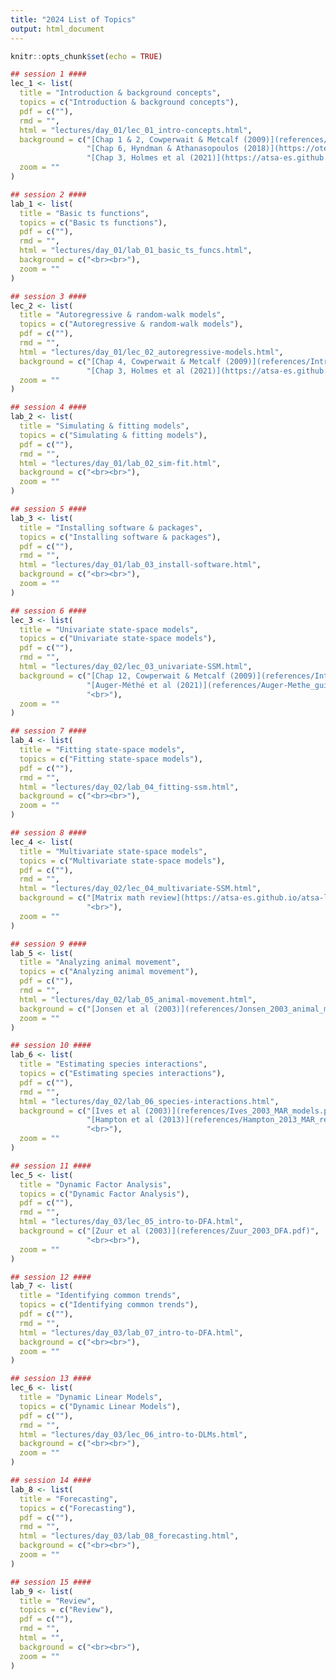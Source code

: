 ```yaml
---
title: "2024 List of Topics"
output: html_document
---
```


```r
knitr::opts_chunk$set(echo = TRUE)
```

```r
## session 1 ####
lec_1 <- list(
  title = "Introduction & background concepts",
  topics = c("Introduction & background concepts"),
  pdf = c(""),
  rmd = "",
  html = "lectures/day_01/lec_01_intro-concepts.html",
  background = c("[Chap 1 & 2, Cowperwait & Metcalf (2009)](references/Introductory_Time_Series_With_R.pdf)",
                 "[Chap 6, Hyndman & Athanasopoulos (2018)](https://otexts.org/fpp2/decomposition.html)",
                 "[Chap 3, Holmes et al (2021)](https://atsa-es.github.io/atsa-labs/chap-ts.html)"),
  zoom = ""
)

## session 2 ####
lab_1 <- list(
  title = "Basic ts functions",
  topics = c("Basic ts functions"),
  pdf = c(""),
  rmd = "",
  html = "lectures/day_01/lab_01_basic_ts_funcs.html",
  background = c("<br><br>"),
  zoom = ""
)

## session 3 ####
lec_2 <- list(
  title = "Autoregressive & random-walk models",
  topics = c("Autoregressive & random-walk models"),
  pdf = c(""),
  rmd = "",
  html = "lectures/day_01/lec_02_autoregressive-models.html",
  background = c("[Chap 4, Cowperwait & Metcalf (2009)](references/Introductory_Time_Series_With_R.pdf)",
                 "[Chap 3, Holmes et al (2021)](https://atsa-es.github.io/atsa-labs/chap-ts.html)<br>"),
  zoom = ""
)

## session 4 ####
lab_2 <- list(
  title = "Simulating & fitting models",
  topics = c("Simulating & fitting models"),
  pdf = c(""),
  rmd = "",
  html = "lectures/day_01/lab_02_sim-fit.html",
  background = c("<br><br>"),
  zoom = ""
)

## session 5 ####
lab_3 <- list(
  title = "Installing software & packages",
  topics = c("Installing software & packages"),
  pdf = c(""),
  rmd = "",
  html = "lectures/day_01/lab_03_install-software.html",
  background = c("<br><br>"),
  zoom = ""
)

## session 6 ####
lec_3 <- list(
  title = "Univariate state-space models",
  topics = c("Univariate state-space models"),
  pdf = c(""),
  rmd = "",
  html = "lectures/day_02/lec_03_univariate-SSM.html",
  background = c("[Chap 12, Cowperwait & Metcalf (2009)](references/Introductory_Time_Series_With_R.pdf)",
                 "[Auger-Méthé et al (2021)](references/Auger‐Methe_guide_state-space_models.pdf)",
                 "<br>"),
  zoom = ""
)

## session 7 ####
lab_4 <- list(
  title = "Fitting state-space models",
  topics = c("Fitting state-space models"),
  pdf = c(""),
  rmd = "",
  html = "lectures/day_02/lab_04_fitting-ssm.html",
  background = c("<br><br>"),
  zoom = ""
)

## session 8 ####
lec_4 <- list(
  title = "Multivariate state-space models",
  topics = c("Multivariate state-space models"),
  pdf = c(""),
  rmd = "",
  html = "lectures/day_02/lec_04_multivariate-SSM.html",
  background = c("[Matrix math review](https://atsa-es.github.io/atsa-labs/chap-basicmat.html)",
                 "<br>"),
  zoom = ""
)

## session 9 ####
lab_5 <- list(
  title = "Analyzing animal movement",
  topics = c("Analyzing animal movement"),
  pdf = c(""),
  rmd = "",
  html = "lectures/day_02/lab_05_animal-movement.html",
  background = c("[Jonsen et al (2003)](references/Jonsen_2003_animal_movement.pdf)","<br>"),
  zoom = ""
)

## session 10 ####
lab_6 <- list(
  title = "Estimating species interactions",
  topics = c("Estimating species interactions"),
  pdf = c(""),
  rmd = "",
  html = "lectures/day_02/lab_06_species-interactions.html",
  background = c("[Ives et al (2003)](references/Ives_2003_MAR_models.pdf)",
                 "[Hampton et al (2013)](references/Hampton_2013_MAR_review.pdf)",
                 "<br>"),
  zoom = ""
)

## session 11 ####
lec_5 <- list(
  title = "Dynamic Factor Analysis",
  topics = c("Dynamic Factor Analysis"),
  pdf = c(""),
  rmd = "",
  html = "lectures/day_03/lec_05_intro-to-DFA.html",
  background = c("[Zuur et al (2003)](references/Zuur_2003_DFA.pdf)",
                 "<br><br>"),
  zoom = ""
)

## session 12 ####
lab_7 <- list(
  title = "Identifying common trends",
  topics = c("Identifying common trends"),
  pdf = c(""),
  rmd = "",
  html = "lectures/day_03/lab_07_intro-to-DFA.html",
  background = c("<br><br>"),
  zoom = ""
)

## session 13 ####
lec_6 <- list(
  title = "Dynamic Linear Models",
  topics = c("Dynamic Linear Models"),
  pdf = c(""),
  rmd = "",
  html = "lectures/day_03/lec_06_intro-to-DLMs.html",
  background = c("<br><br>"),
  zoom = ""
)

## session 14 ####
lab_8 <- list(
  title = "Forecasting",
  topics = c("Forecasting"),
  pdf = c(""),
  rmd = "",
  html = "lectures/day_03/lab_08_forecasting.html",
  background = c("<br><br>"),
  zoom = ""
)

## session 15 ####
lab_9 <- list(
  title = "Review",
  topics = c("Review"),
  pdf = c(""),
  rmd = "",
  html = "",
  background = c("<br><br>"),
  zoom = ""
)
```



